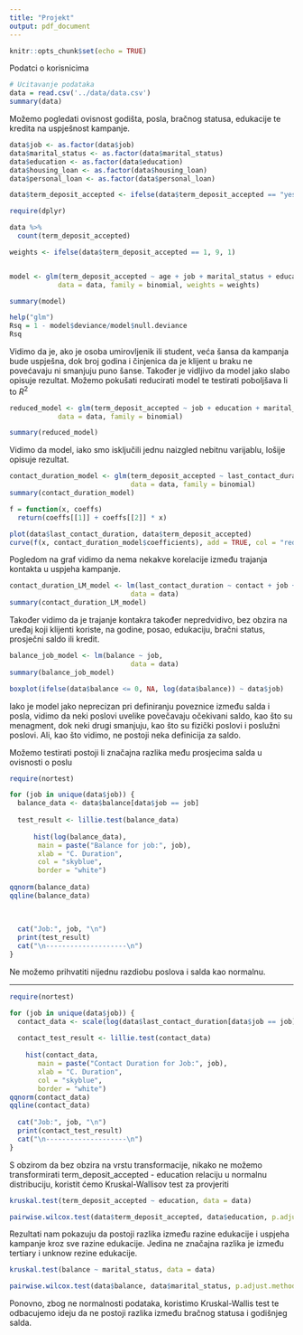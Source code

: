 ```yaml
---
title: "Projekt"
output: pdf_document
---
```


```r
knitr::opts_chunk$set(echo = TRUE)
```

Podatci o korisnicima

```r
# Ucitavanje podataka
data = read.csv('../data/data.csv')
summary(data)
```

Možemo pogledati ovisnost godišta, posla, bračnog statusa, edukacije te kredita na uspješnost kampanje.

```r

data$job <- as.factor(data$job)
data$marital_status <- as.factor(data$marital_status)
data$education <- as.factor(data$education)
data$housing_loan <- as.factor(data$housing_loan)
data$personal_loan <- as.factor(data$personal_loan)

data$term_deposit_accepted <- ifelse(data$term_deposit_accepted == "yes", 1, 0)

require(dplyr)

data %>%
  count(term_deposit_accepted)

weights <- ifelse(data$term_deposit_accepted == 1, 9, 1)


model <- glm(term_deposit_accepted ~ age + job + marital_status + education + balance + default + contact + housing_loan + personal_loan + last_contact_duration + previous_contacts_count, 
            data = data, family = binomial, weights = weights)

summary(model)

help("glm")
Rsq = 1 - model$deviance/model$null.deviance
Rsq
```

Vidimo da je, ako je osoba umirovljenik ili student, veća šansa da kampanja bude uspješna, dok broj godina i činjenica da je klijent u braku ne povećavaju ni smanjuju puno šanse. Također je vidljivo da model jako slabo opisuje rezultat. Možemo pokušati reducirati model te testirati poboljšava li to $R^2$

```r

reduced_model <- glm(term_deposit_accepted ~ job + education + marital_status, 
            data = data, family = binomial)

summary(reduced_model)

```

Vidimo da model, iako smo isključili jednu naizgled nebitnu varijablu, lošije opisuje rezultat.

```r

contact_duration_model <- glm(term_deposit_accepted ~ last_contact_duration, 
                              data = data, family = binomial)
summary(contact_duration_model)

f = function(x, coeffs)
  return(coeffs[[1]] + coeffs[[2]] * x)

plot(data$last_contact_duration, data$term_deposit_accepted) 
curve(f(x, contact_duration_model$coefficients), add = TRUE, col = "red")

```

Pogledom na graf vidimo da nema nekakve korelacije između trajanja kontakta u uspjeha kampanje.

```r

contact_duration_LM_model <- lm(last_contact_duration ~ contact + job + age + education + marital_status + balance + default, 
                              data = data)
summary(contact_duration_LM_model)


```

Također vidimo da je trajanje kontakra također nepredvidivo, bez obzira na uređaj koji klijenti koriste, na godine, posao, edukaciju, bračni status, prosječni saldo ili kredit.

```r

balance_job_model <- lm(balance ~ job, 
                              data = data)
summary(balance_job_model)

boxplot(ifelse(data$balance <= 0, NA, log(data$balance)) ~ data$job)


```

Iako je model jako neprecizan pri definiranju poveznice između salda i posla, vidimo da neki poslovi uvelike povečavaju očekivani saldo, kao što su menagment, dok neki drugi smanjuju, kao što su fizički poslovi i poslužni poslovi. Ali, kao što vidimo, ne postoji neka definicija za saldo.

Možemo testirati postoji li značajna razlika među prosjecima salda u ovisnosti o poslu

```r
require(nortest)

for (job in unique(data$job)) {
  balance_data <- data$balance[data$job == job]
  
  test_result <- lillie.test(balance_data)
  
      hist(log(balance_data), 
       main = paste("Balance for job:", job), 
       xlab = "C. Duration", 
       col = "skyblue", 
       border = "white")
    
qqnorm(balance_data)
qqline(balance_data)
      
      
  
  cat("Job:", job, "\n")
  print(test_result)
  cat("\n--------------------\n")
}


```

Ne možemo prihvatiti nijednu razdiobu poslova i salda kao normalnu.

------------------------------------------------------------------------

```r
require(nortest)

for (job in unique(data$job)) {
  contact_data <- scale(log(data$last_contact_duration[data$job == job] + 1))
  
  contact_test_result <- lillie.test(contact_data)
  
    hist(contact_data, 
       main = paste("Contact Duration for Job:", job), 
       xlab = "C. Duration", 
       col = "skyblue", 
       border = "white")
qqnorm(contact_data)
qqline(contact_data)
    
  cat("Job:", job, "\n")
  print(contact_test_result)
  cat("\n--------------------\n")
}


```

S obzirom da bez obzira na vrstu transformacije, nikako ne možemo transformirati term_deposit_accepted - education relaciju u normalnu distribuciju, koristit ćemo Kruskal-Wallisov test za provjeriti

```r


kruskal.test(term_deposit_accepted ~ education, data = data)

pairwise.wilcox.test(data$term_deposit_accepted, data$education, p.adjust.method = "bonferroni")

```

Rezultati nam pokazuju da postoji razlika između razine edukacije i uspjeha kampanje kroz sve razine edukacije. Jedina ne značajna razlika je između tertiary i unknow rezine edukacije.

```r


kruskal.test(balance ~ marital_status, data = data)

pairwise.wilcox.test(data$balance, data$marital_status, p.adjust.method = "bonferroni")


```

Ponovno, zbog ne normalnosti podataka, koristimo Kruskal-Wallis test te odbacujemo ideju da ne postoji razlika između bračnog statusa i godišnjeg salda.

